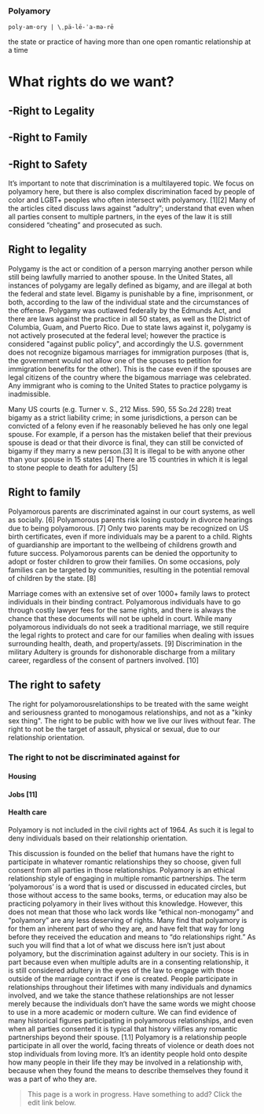 
<Banner>
<h3>Polyamory</h3>

`poly·​am·​ory | \ˌpä-lē-ˈa-mə-rē`

the state or practice of having more than one open romantic relationship at a time
</Banner>

# What rights do we want?

## -Right to Legality
## -Right to Family
## -Right to Safety

It’s important to note that discrimination is a multilayered topic. We focus on polyamory here, but there is also complex discrimination faced by people of color and LGBT+ peoples who often intersect with polyamory. [1][2] Many of the articles cited discuss laws against “adultry”; understand that even when all parties consent to multiple partners, in the eyes of the law it is still considered “cheating” and prosecuted as such.
## Right to legality
Polygamy is the act or condition of a person marrying another person while still being lawfully married to another spouse. In the United States, all instances of polygamy are legally defined as  bigamy, and are illegal at both the federal and state level. Bigamy is punishable by a fine, imprisonment, or both, according to the law of the individual state and the circumstances of the offense. Polygamy was outlawed federally by the Edmunds Act, and there are laws against the practice in all 50 states, as well as the District of Columbia, Guam, and Puerto Rico. Due to state laws against it, polygamy is not actively prosecuted at the federal level; however the practice is considered "against public policy", and accordingly the U.S. government does not recognize bigamous marriages for immigration purposes (that is, the government would not allow one of the spouses to petition for immigration benefits for the other). This is the case even if the spouses are legal citizens of the country where the bigamous marriage was celebrated. Any immigrant who is coming to the United States to practice polygamy is inadmissible.

Many US courts (e.g. Turner v. S., 212 Miss. 590, 55 So.2d 228) treat bigamy as a strict liability crime; in some jurisdictions, a person can be convicted of a felony even if he reasonably believed he has only one legal spouse. For example, if a person has the mistaken belief that their previous spouse is dead or that their divorce is final, they can still be convicted of bigamy if they marry a new person.[3]
It is illegal to be with anyone other than your spouse in 15 states [4]
There are 15 countries in which it is legal to stone people to death for adultery [5] 
## Right to family
Polyamorous parents are discriminated against in our court systems, as well as socially. [6]
Polyamorous parents risk losing custody in divorce hearings due to being polyamorous. [7]
Only two parents may be recognized on US birth certificates, even if more individuals may be a parent to a child. Rights of guardianship are important to the wellbeing of childrens growth and future success.
Polyamorous parents can be denied the opportunity to adopt or foster children to grow their families.
On some occasions, poly families can be targeted by communities, resulting in the potential removal of children by the state. [8]

Marriage comes with an extensive set of over 1000+ family laws to protect individuals in their binding contract. Polyamorous individuals have to go through costly lawyer fees for the same rights, and there is always the chance that these documents will not be upheld in court. While many polyamorous individuals do not seek a traditional marriage, we still require the legal rights to protect and care for our families when dealing with issues surrounding health, death, and property/assets. [9]
Discrimination in the military
Adultery is grounds for dishonorable discharge from a military career, regardless of the consent of partners involved. [10]
## The right to safety
The right for polyamorousrelationships to be treated with the same weight and seriousness granted to monogamous relationships, and not as a "kinky sex thing".
The right to be public with how we live our lives without fear.
The right to not be the target of assault, physical or sexual, due to our relationship orientation.

### The right to not be discriminated against for
#### Housing
#### Jobs [11]
#### Health care
Polyamory is not included in the civil rights act of 1964. As such it is legal to deny individuals based on their relationship orientation.

This discussion is founded on the belief that humans have the right to participate in whatever romantic relationships they so choose, given full consent from all parties in those relationships. Polyamory is an ethical relationship style of engaging in multiple romantic partnerships. The term ‘polyamorous’ is a word that is used or discussed in educated circles, but those without access to the same books, terms, or education may also be practicing polyamory in their lives without this knowledge. However, this does not mean that those who lack  words like “ethical non-monogamy” and “polyamory” are any less deserving of rights. Many find that polyamory is for them an inherent part of who they are, and have felt that way for long before they received the education and means to “do relationships right.” As such you will find that a lot of what we discuss here isn’t just about polyamory, but the discrimination against adultery in our society. This is in part because even when multiple adults are in a consenting relationship, it is still considered adultery in the eyes of the law to engage with those outside of the marriage contract if one is created. People participate in relationships throughout their lifetimes with many individuals and dynamics involved, and we take the stance thathese relationships are not lesser merely because the individuals don’t have the same words we might choose to use in a more academic or modern culture. We can find evidence of many historical figures participating in polyamorous relationships, and even when all parties consented it is typical that history vilifies any romantic partnerships beyond their spouse. [1.1] Polyamory is a relationship people participate in all over the world, facing threats of violence or death does not stop individuals from loving more. It’s an identity people hold onto despite how many people in their life they may be involved in a relationship with, because when they found the means to describe themselves they found it was a part of who they are.


> This page is a work in progress. Have something to add? Click the edit link below.
